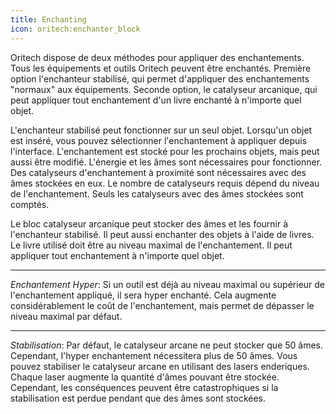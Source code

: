 ```yaml
---
title: Enchanting
icon: oritech:enchanter_block
---
```


Oritech dispose de deux méthodes pour appliquer des enchantements. Tous les équipements et outils Oritech peuvent être enchantés. Première option l'enchanteur stabilisé, qui permet d'appliquer des enchantements "normaux" aux équipements. Seconde option, le catalyseur arcanique, qui peut appliquer tout enchantement d'un livre enchanté à n'importe quel objet.

<ModAsset location="oritech:enchanter_block" />

L'enchanteur stabilisé peut fonctionner sur un seul objet. Lorsqu'un objet est inséré, vous pouvez sélectionner l'enchantement à appliquer depuis l'interface. L'enchantement est stocké pour les prochains objets, mais peut aussi être modifié. L'énergie et les âmes sont nécessaires pour fonctionner.
Des catalyseurs d'enchantement à proximité sont nécessaires avec des âmes stockées en eux. Le nombre de catalyseurs requis dépend du niveau de l'enchantement. Seuls les catalyseurs avec des âmes stockées sont comptés.

<ModAsset location="oritech:enchantment_catalyst_block" />

Le bloc catalyseur arcanique peut stocker des âmes et les fournir à l'enchanteur stabilisé. Il peut aussi enchanter des objets à l'aide de livres. Le livre utilisé doit être au niveau maximal de l'enchantement. Il peut appliquer tout enchantement à n'importe quel objet.

---

*Enchantement Hyper*:
Si un outil est déjà au niveau maximal ou supérieur de l'enchantement appliqué, il sera hyper enchanté. Cela augmente considérablement le coût de l'enchantement, mais permet de dépasser le niveau maximal par défaut.

---

*Stabilisation*: 
Par défaut, le catalyseur arcane ne peut stocker que 50 âmes. Cependant, l'hyper enchantement nécessitera plus de 50 âmes. Vous pouvez stabiliser le catalyseur arcane en utilisant des lasers enderiques. Chaque laser augmente la quantité d'âmes pouvant être stockée. Cependant, les conséquences peuvent être catastrophiques si la stabilisation est perdue pendant que des âmes sont stockées.
